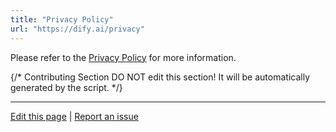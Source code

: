 ```yaml
---
title: "Privacy Policy"
url: "https://dify.ai/privacy"
---
```


Please refer to the [Privacy Policy](https://dify.ai/privacy) for more information.

{/*
Contributing Section
DO NOT edit this section!
It will be automatically generated by the script.
*/}

---

[Edit this page](https://github.com/langgenius/dify-docs/edit/main/en/policies/agreement/privacy.mdx) | [Report an issue](https://github.com/langgenius/dify-docs/issues/new?template=docs.yml)

